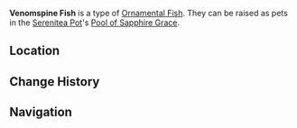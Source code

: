 {{About|the [[furnishing]]|the fish|Venomspine Fish}}
{{Furnishing Infobox
|title          = Venomspine Fish
|id             = 379009
|image          = Item Ornamental Venomspine Fish.png
|category       = Ornamental Fish
|rarity         = 4
|adeptal_energy = 
|load           = 
|description    = A valuable Ornamental Fish that may be kept as a pet in the [[Pool of Sapphire Grace]].<br />{{Item Description|Venomspine Fish}}
}}
'''Venomspine Fish''' is a type of [[Ornamental Fish]]. They can be raised as pets in the [[Serenitea Pot]]'s [[Pool of Sapphire Grace]].

==Location==
{{transclude|Venomspine Fish|Location}}

==Change History==
{{Change History|2.1}}

==Navigation==
{{Furnishing Navbox/Subsystems|fish pond}}